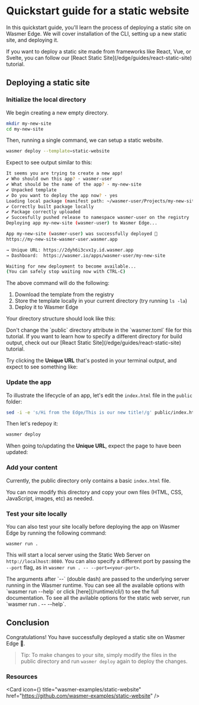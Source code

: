 
# Quickstart guide for a static website

In this quickstart guide, you'll learn the process of deploying a static site on Wasmer Edge.
We will cover installation of the CLI, setting up a new static site, and deploying it.

<Callout type="default" emoji="⚛">
  If you want to deploy a static site made from frameworks like React, Vue, or
  Svelte, you can follow our [React Static
  Site](/edge/guides/react-static-site) tutorial.
</Callout>

## Deploying a static site

<Steps>

<Install />

<CliVersionCallout />

### Initialize the local directory 
We begin creating a new empty directory.
```bash copy
mkdir my-new-site
cd my-new-site
```

Then, running a single command, we can setup a static website.
```bash copy
wasmer deploy --template=static-website             
```

Expect to see output similar to this:
```bash
It seems you are trying to create a new app!
✔ Who should own this app? · wasmer-user
✔ What should be the name of the app? · my-new-site
✔ Unpacked template
✔ Do you want to deploy the app now? · yes
Loading local package (manifest path: ~/wasmer-user/Projects/my-new-site/.)
✔ Correctly built package locally
✔ Package correctly uploaded
✔ Succesfully pushed release to namespace wasmer-user on the registry
Deploying app my-new-site (wasmer-user) to Wasmer Edge...

App my-new-site (wasmer-user) was successfully deployed 🚀
https://my-new-site-wasmer-user.wasmer.app

→ Unique URL: https://2dyh6i3cvx1y.id.wasmer.app
→ Dashboard:  https://wasmer.io/apps/wasmer-user/my-new-site

Waiting for new deployment to become available...
(You can safely stop waiting now with CTRL-C)
 ```

The above command will do the following:

1. Download the template from the registry 
1. Store the template locally in your current directory (try running `ls -la`)
1. Deploy it to Wasmer Edge

Your directory structure should look like this:

<FileTree>
  <FileTree.Folder name="my-new-site" defaultOpen>
    <FileTree.File name="LICENSE" />
    <FileTree.File name="README.md" />
    <FileTree.File name="app.yaml" />
	<FileTree.Folder name="public" defaultOpen>
  	  <FileTree.File name="index.html" />
  	</FileTree.Folder>
  	<FileTree.Folder name="settings" defaultOpen>
  	  <FileTree.File name="config.toml" />
  	</FileTree.Folder>
    <FileTree.File name="wasmer.toml" />
  </FileTree.Folder>
</FileTree>

<Callout type="error" emoji="⚠️">
Don't change the `public` directory attribute in the `wasmer.toml` file for this tutorial.
If you want to learn how to specify a different directory for build output, check out our [React Static Site](/edge/guides/react-static-site) tutorial.
</Callout>

Try clicking the **Unique URL** that's posted in your terminal output, and expect to see something like:

<StaticSite image={staticSiteImg} />


### Update the app 
To illustrate the lifecycle of an app, let's edit the `index.html` file in the `public` folder: 

```bash copy
sed -i -e 's/Hi from the Edge/This is our new title!/g' public/index.html 
```

Then let's redepoy it:
```bash copy
wasmer deploy
```

When going to/updating the **Unique URL**, expect the page to have been updated:
<StaticSite image={updatedStaticSiteImg} />

### Add your content

Currently, the public directory only contains a basic `index.html` file.

You can now modify this directory and copy your own files (HTML, CSS, JavaScript, images, etc) as needed.

### Test your site locally 

You can also test your site locally before deploying the app on Wasmer Edge by running the following command:

```shell copy
wasmer run .
```

This will start a local server using the Static Web Server on `http://localhost:8080`.
You can also specify a different port by passing the `--port` flag, as in `wasmer run . -- --port=<your-port>`.

<Callout type="info" emoji="ℹ️">
  The arguments after `--` (double dash) are passed to the underlying server running in the Wasmer runtime.
</Callout>

<Callout type="info" emoji="ℹ️">
  You can see all the available options with `wasmer run --help` or click [here](/runtime/cli/) to see the full documentation.
  To see all the avilable options for the static web server, run `wasmer run . -- --help`.
</Callout>

</Steps>

## Conclusion

Congratulations! You have successfully deployed a static site on Wasmer Edge 🚀.

> Tip: To make changes to your site, simply modify the files in the public
> directory and run `wasmer deploy` again to deploy the changes.

### Resources

<Card
  icon={<GitHubLogo />}
  title="wasmer-examples/static-website"
  href="https://github.com/wasmer-examples/static-website"
/>
